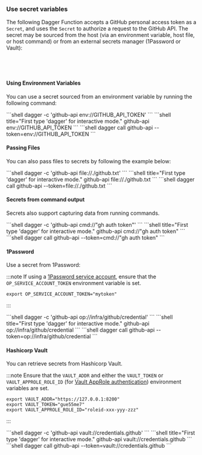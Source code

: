 ### Use secret variables

The following Dagger Function accepts a GitHub personal access token as a `Secret`, and uses the `Secret` to authorize a request to the GitHub API. The secret may be sourced from the host (via an environment variable, host file, or host command) or from an external secrets manager (1Password or Vault):

<Tabs groupId="language" queryString="sdk">
<TabItem value="go" label="Go">

```go file=../../../cookbook/snippets/secret-variable/go/main.go
```

</TabItem>
<TabItem value="python" label="Python">

```python file=../../../cookbook/snippets/secret-variable/python/main.py
```

</TabItem>
<TabItem value="typescript" label="TypeScript">

```typescript file=../../../cookbook/snippets/secret-variable/typescript/index.ts
```

</TabItem>
<TabItem value="php" label="php">

```php file=../../../cookbook/snippets/secret-variable/php/src/MyModule.php
```

</TabItem>
</Tabs>

#### Using Environment Variables
You can use a secret sourced from an environment variable by running the following command:

<Tabs groupId="shell">
<TabItem value="System shell">
```shell
dagger -c 'github-api env://GITHUB_API_TOKEN'
```
</TabItem>
<TabItem value="Dagger Shell">
```shell title="First type 'dagger' for interactive mode."
github-api env://GITHUB_API_TOKEN
```
</TabItem>
<TabItem value="Dagger CLI">
```shell
dagger call github-api --token=env://GITHUB_API_TOKEN
```
</TabItem>
</Tabs>

#### Passing Files
You can also pass files to secrets by following the example below:

<Tabs groupId="shell">
<TabItem value="System shell">
```shell
dagger -c 'github-api file://./github.txt'
```
</TabItem>
<TabItem value="Dagger Shell">
```shell title="First type 'dagger' for interactive mode."
github-api file://./github.txt
```
</TabItem>
<TabItem value="Dagger CLI">
```shell
dagger call github-api --token=file://./github.txt
```
</TabItem>
</Tabs>

#### Secrets from command output

Secrets also support capturing data from running commands.

<Tabs groupId="shell">
<TabItem value="System shell">
```shell
dagger -c 'github-api cmd://"gh auth token"'
```
</TabItem>
<TabItem value="Dagger Shell">
```shell title="First type 'dagger' for interactive mode."
github-api cmd://"gh auth token"
```
</TabItem>
<TabItem value="Dagger CLI">
```shell
dagger call github-api --token=cmd://"gh auth token"
```
</TabItem>
</Tabs>

#### 1Password
Use a secret from 1Password:

:::note
If using a [1Password service account](https://developer.1password.com/docs/service-accounts/), ensure that the `OP_SERVICE_ACCOUNT_TOKEN` environment variable is set.

```shell
export OP_SERVICE_ACCOUNT_TOKEN="mytoken"
```
:::

<Tabs groupId="shell">
<TabItem value="System shell">
```shell
dagger -c 'github-api op://infra/github/credential'
```
</TabItem>
<TabItem value="Dagger Shell">
```shell title="First type 'dagger' for interactive mode."
github-api op://infra/github/credential
```
</TabItem>
<TabItem value="Dagger CLI">
```shell
dagger call github-api --token=op://infra/github/credential
```
</TabItem>
</Tabs>

#### Hashicorp Vault

You can retrieve secrets from Hashicorp Vault.

:::note
Ensure that the `VAULT_ADDR` and either the `VAULT_TOKEN` or `VAULT_APPROLE_ROLE_ID` (for [Vault AppRole authentication](https://developer.hashicorp.com/vault/docs/auth/approle)) environment variables are set.

```shell
export VAULT_ADDR="https://127.0.0.1:8200"
export VAULT_TOKEN="gue55me7"
export VAULT_APPROLE_ROLE_ID="roleid-xxx-yyy-zzz"
```
:::

<Tabs groupId="shell">
<TabItem value="System shell">
```shell
dagger -c 'github-api vault://credentials.github'
```
</TabItem>
<TabItem value="Dagger Shell">
```shell title="First type 'dagger' for interactive mode."
github-api vault://credentials.github
```
</TabItem>
<TabItem value="Dagger CLI">
```shell
dagger call github-api --token=vault://credentials.github
```
</TabItem>
</Tabs>
